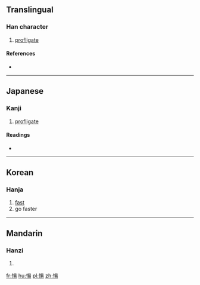 ==Translingual==

===Han character===
{{Han char|rn=61|rad=心|as=09|sn=12|four=9802<sub>7</sub>|canj=心日一竹 (PAMH)}}

# [[profligate]]

====References====
* {{Han ref|kx=0395.020|dkj=10936|dj=0731.090|hdz=42327.130|uh=6113|ud=24851|bh=D945|bd=55621}}

----

==Japanese==

===Kanji===
{{ja-kanji|grade=|rs=心09}}

# [[profligate]]

====Readings====
* {{ja-readings|on=[[とう]] (tō), [[どう]] (dō), [[しょう]] (shō), [[よう]] (yō)|kun=[[ほしいまま]] (hoshiimama)}}

----

==Korean==

===Hanja===
{{ko-hanja|hangeul=상|rv=sang|mr=sang}}

# [[fast]]
# go faster

----

==Mandarin==

===Hanzi===
{{cmn-hanzi|pin=[[dàng]] ([[dang4]]), [[shāng]] ([[shang1]])|wg=tang<sup>4</sup>, shang<sup>1</sup>}}

# {{defn|lang=cmn|sort=心09}}

[[fr:愓]]
[[hu:愓]]
[[pl:愓]]
[[zh:愓]]